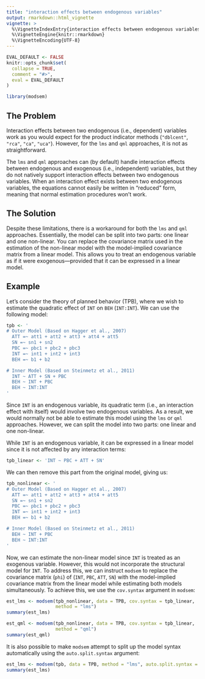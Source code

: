 ```yaml
---
title: "interaction effects between endogenous variables"
output: rmarkdown::html_vignette
vignette: >
  %\VignetteIndexEntry{interaction effects between endogenous variables}
  %\VignetteEngine{knitr::rmarkdown}
  %\VignetteEncoding{UTF-8}
---
```


```r
EVAL_DEFAULT <- FALSE
knitr::opts_chunk$set(
  collapse = TRUE,
  comment = "#>",
  eval = EVAL_DEFAULT
)
```

```r
library(modsem)
```

## The Problem

Interaction effects between two endogenous (i.e., dependent) variables work as you would expect for the product indicator methods (`"dblcent"`, `"rca"`, `"ca"`, `"uca"`). However, for the `lms` and `qml` approaches, it is not as straightforward.

The `lms` and `qml` approaches can (by default) handle interaction effects between endogenous and exogenous (i.e., independent) variables, but they do not natively support interaction effects between two endogenous variables. When an interaction effect exists between two endogenous variables, the equations cannot easily be written in "reduced" form, meaning that normal estimation procedures won't work.

## The Solution

Despite these limitations, there is a workaround for both the `lms` and `qml` approaches. Essentially, the model can be split into two parts: one linear and one non-linear. You can replace the covariance matrix used in the estimation of the non-linear model with the model-implied covariance matrix from a linear model. This allows you to treat an endogenous variable as if it were exogenous—provided that it can be expressed in a linear model.

## Example

Let's consider the theory of planned behavior (TPB), where we wish to estimate the quadratic effect of `INT` on `BEH` (`INT:INT`). We can use the following model:

```r
tpb <- '
# Outer Model (Based on Hagger et al., 2007)
  ATT =~ att1 + att2 + att3 + att4 + att5
  SN =~ sn1 + sn2
  PBC =~ pbc1 + pbc2 + pbc3
  INT =~ int1 + int2 + int3
  BEH =~ b1 + b2

# Inner Model (Based on Steinmetz et al., 2011)
  INT ~ ATT + SN + PBC
  BEH ~ INT + PBC
  BEH ~ INT:INT
'
```

Since `INT` is an endogenous variable, its quadratic term (i.e., an interaction effect with itself) would involve two endogenous variables. As a result, we would normally not be able to estimate this model using the `lms` or `qml` approaches. However, we can split the model into two parts: one linear and one non-linear.

While `INT` is an endogenous variable, it can be expressed in a linear model since it is not affected by any interaction terms:

```r
tpb_linear <- 'INT ~ PBC + ATT + SN'
```

We can then remove this part from the original model, giving us:

```r
tpb_nonlinear <- '
# Outer Model (Based on Hagger et al., 2007)
  ATT =~ att1 + att2 + att3 + att4 + att5
  SN =~ sn1 + sn2
  PBC =~ pbc1 + pbc2 + pbc3
  INT =~ int1 + int2 + int3
  BEH =~ b1 + b2

# Inner Model (Based on Steinmetz et al., 2011)
  BEH ~ INT + PBC
  BEH ~ INT:INT
'
```

Now, we can estimate the non-linear model since `INT` is treated as an exogenous variable. However, this would not incorporate the structural model for `INT`. To address this, we can instruct `modsem` to replace the covariance matrix (`phi`) of (`INT`, `PBC`, `ATT`, `SN`) with the model-implied covariance matrix from the linear model while estimating both models simultaneously. To achieve this, we use the `cov.syntax` argument in `modsem`:

```r
est_lms <- modsem(tpb_nonlinear, data = TPB, cov.syntax = tpb_linear,
                  method = "lms")
summary(est_lms)

est_qml <- modsem(tpb_nonlinear, data = TPB, cov.syntax = tpb_linear,
                  method = "qml")
summary(est_qml)
```

It is also possible to make `modsem` attempt to split up the model syntax automatically using the
`auto.split.syntax` argument:
```r
est_lms <- modsem(tpb, data = TPB, method = "lms", auto.split.syntax = TRUE)
summary(est_lms)
```
